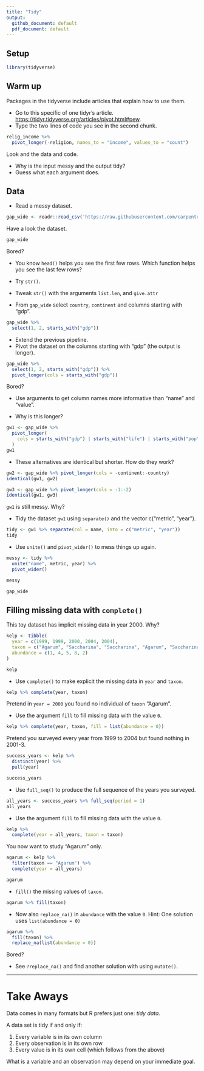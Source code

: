 ```yaml
---
title: "Tidy"
output:
  github_document: default
  pdf_document: default
---
```


## Setup

```r
library(tidyverse)
```



## Warm up

Packages in the tidyverse include articles that explain how to use them. 

* Go to this specific of one tidyr's article. <https://tidyr.tidyverse.org/articles/pivot.html#pew>.
* Type the two lines of code you see in the second chunk.

```r
relig_income %>% 
  pivot_longer(-religion, names_to = "income", values_to = "count")
```

Look and the data and code.

* Why is the input messy and the output tidy?
* Guess what each argument does.



## Data

* Read a messy dataset.

```r
gap_wide <- readr::read_csv('https://raw.githubusercontent.com/carpentries-incubator/open-science-with-r/gh-pages/data/gapminder_wide.csv')
```



Have a look the dataset.

```r
gap_wide
```

Bored?

* You know `head()` helps you see the first few rows. Which function helps you see the last few rows?
* Try `str()`. 
* Tweak `str()` with the arguments `list.len`, and `give.attr`



* From `gap_wide` select `country`, `continent` and columns starting with "gdp".

```r
gap_wide %>% 
  select(1, 2, starts_with("gdp"))
```



* Extend the previous pipeline.
* Pivot the dataset on the columns starting with "gdp" (the output is longer).

```r
gap_wide %>% 
  select(1, 2, starts_with("gdp")) %>%
  pivot_longer(cols = starts_with("gdp"))
```

Bored?

* Use arguments to get column names more informative than "name" and "value".


* Why is this longer?

```r
gw1 <- gap_wide %>% 
  pivot_longer(
    cols = starts_with("gdp") | starts_with("life") | starts_with("pop")
  )
gw1
```



* These alternatives are identical but shorter. How do they work?

```r
gw2 <- gap_wide %>% pivot_longer(cols = -continent:-country)
identical(gw1, gw2)

gw3 <- gap_wide %>% pivot_longer(cols = -1:-2)
identical(gw1, gw3)
```



`gw1` is still messy. Why?

* Tidy the dataset `gw1` using `separate()` and the vector c("metric", "year").

```r
tidy <- gw1 %>% separate(col = name, into = c("metric", "year"))
tidy
```



* Use `unite()` and `pivot_wider()` to mess things up again.

```r
messy <- tidy %>% 
  unite("name", metric, year) %>% 
  pivot_wider()

messy

gap_wide
```

## Filling missing data with `complete()`

This toy dataset has implicit missing data in year 2000. Why?

```r
kelp <- tibble(
  year = c(1999, 1999, 2000, 2004, 2004),
  taxon = c("Agarum", "Saccharina", "Saccharina", "Agarum", "Saccharina"),
  abundance = c(1, 4, 5, 8, 2)
)

kelp
```



* Use `complete()` to make explicit the missing data in `year` and `taxon`.

```r
kelp %>% complete(year, taxon)
```



Pretend in `year = 2000` you found no individual of `taxon` "Agarum".

* Use the argument `fill` to fill missing data with the value `0`.

```r
kelp %>% complete(year, taxon, fill = list(abundance = 0))
```



Pretend you surveyed every year from 1999 to 2004 but found nothing in 2001-3.

```r
success_years <- kelp %>% 
  distinct(year) %>% 
  pull(year)

success_years
```

* Use `full_seq()` to produce the full sequence of the years you surveyed.

```r
all_years <- success_years %>% full_seq(period = 1)
all_years
```



* Use the argument `fill` to fill missing data with the value `0`.

```r
kelp %>% 
  complete(year = all_years, taxon = taxon)
```


You now want to study "Agarum" only.

```r
agarum <- kelp %>% 
  filter(taxon == "Agarum") %>% 
  complete(year = all_years)

agarum
```

* `fill()` the missing values of `taxon`.

```r
agarum %>% fill(taxon)
```

* Now also `replace_na()` in `abundance` with the value `0`. Hint: One solution uses `list(abundance = 0)`

```r
agarum %>% 
  fill(taxon) %>% 
  replace_na(list(abundance = 0))
```

Bored? 

* See `?replace_na()` and find another solution with using `mutate()`.



***

# Take Aways

Data comes in many formats but R prefers just one: _tidy data_.

A data set is tidy if and only if:

1. Every variable is in its own column
2. Every observation is in its own row
3. Every value is in its own cell (which follows from the above)

What is a variable and an observation may depend on your immediate goal.
